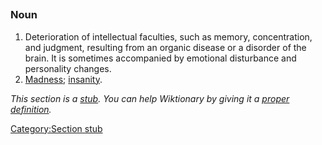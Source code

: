 =={{en}}==
===Noun===
# Deterioration of intellectual faculties, such as memory, concentration, and judgment, resulting from an organic disease or a disorder of the brain. It is sometimes accompanied by emotional disturbance and personality changes.
# [[Madness]]; [[insanity]].

''This section is a [[Wiktionary:Perfect stub article|stub]]. You can help Wiktionary by giving it a [[Wiktionary:Find or fix a stub|proper definition]].''

[[Category:Section stub]]